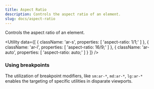 ```yaml
---
title: Aspect Ratio
description: Controls the aspect ratio of an element.
slug: docs/aspect-ratio
---
```


Controls the aspect ratio of an element.

<Utility
  data={[
    {
      className: 'ar-s',
      properties: [
        'aspect-ratio: 1/1;'
      ]
    },
    {
      className: 'ar-l',
      properties: [
        'aspect-ratio: 16/9;'
      ]
    },
    {
      className: 'ar-auto',
      properties: [
        'aspect-ratio: auto;'
      ]
    }
  ]}
/>

### Using breakpoints

The utilization of breakpoint modifiers, like `sm:ar-*`, `md:ar-*`, `lg:ar-*` enables the targeting of specific utilities in disparate viewports.